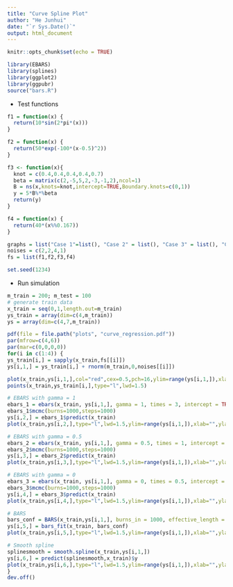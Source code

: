 ```yaml
---
title: "Curve Spline Plot"
author: "He Junhui"
date: "`r Sys.Date()`"
output: html_document
---
```


```r
knitr::opts_chunk$set(echo = TRUE)
```

```r
library(EBARS)
library(splines)
library(ggplot2)
library(ggpubr)
source("bars.R")
```

+ Test functions
```r
f1 = function(x) {
  return(10*sin(2*pi*(x)))
}

f2 = function(x) {
  return(50*exp(-100*(x-0.5)^2))
}

f3 <- function(x){
  knot = c(0.4,0.4,0.4,0.4,0.7)
  beta = matrix(c(2,-5,5,2,-3,-1,2),ncol=1)
  B = ns(x,knots=knot,intercept=TRUE,Boundary.knots=c(0,1))
  y = 5*B%*%beta
  return(y)
}

f4 = function(x) {
  return(40*(x%%0.167))
}
```


```r
graphs = list("Case 1"=list(), "Case 2" = list(), "Case 3" = list(), "Case 4" = list())
noises = c(2,2,4,1)
fs = list(f1,f2,f3,f4)
```

```r
set.seed(1234)
```

+ Run simulation

```r
m_train = 200; m_test = 100
# generate train data
x_train = seq(0,1,length.out=m_train)
ys_train = array(dim=c(4,m_train))
ys = array(dim=c(4,7,m_train))

pdf(file = file.path("plots", "curve_regression.pdf"))
par(mfrow=c(4,6))
par(mar=c(0,0,0,0))
for(i in c(1:4)) {
ys_train[i,] = sapply(x_train,fs[[i]])
ys[i,1,] = ys_train[i,] + rnorm(m_train,0,noises[[i]])

plot(x_train,ys[i,1,],col="red",cex=0.5,pch=16,ylim=range(ys[i,1,]),xlab="",ylab="",xaxt='n',yaxt='n')
points(x_train,ys_train[i,],type="l",lwd=1.5)

# EBARS with gamma = 1
ebars_1 = ebars(x_train, ys[i,1,], gamma = 1, times = 3, intercept = TRUE)
ebars_1$mcmc(burns=1000,steps=1000)
ys[i,2,] = ebars_1$predict(x_train)
plot(x_train,ys[i,2,],type="l",lwd=1.5,ylim=range(ys[i,1,]),xlab="",ylab="",xaxt='n',yaxt='n')

# EBARS with gamma = 0.5
ebars_2 = ebars(x_train, ys[i,1,], gamma = 0.5, times = 1, intercept = TRUE)
ebars_2$mcmc(burns=1000,steps=1000)
ys[i,3,] = ebars_2$predict(x_train)
plot(x_train,ys[i,3,],type="l",lwd=1.5,ylim=range(ys[i,1,]),xlab="",ylab="",xaxt='n',yaxt='n')

# EBARS with gamma = 0
ebars_3 = ebars(x_train, ys[i,1,], gamma = 0, times = 0.5, intercept = TRUE)
ebars_3$mcmc(burns=1000,steps=1000)
ys[i,4,] = ebars_3$predict(x_train)
plot(x_train,ys[i,4,],type="l",lwd=1.5,ylim=range(ys[i,1,]),xlab="",ylab="",xaxt='n',yaxt='n')

# BARS
bars_conf = BARS(x_train,ys[i,1,], burns_in = 1000, effective_length = 1000)
ys[i,5,] = bars_fit(x_train, bars_conf)
plot(x_train,ys[i,5,],type="l",lwd=1.5,ylim=range(ys[i,1,]),xlab="",ylab="",xaxt='n',yaxt='n')

# Smooth spline
splinesmooth = smooth.spline(x_train,ys[i,1,])
ys[i,6,] = predict(splinesmooth,x_train)$y
plot(x_train,ys[i,6,],type="l",lwd=1.5,ylim=range(ys[i,1,]),xlab="",ylab="",xaxt='n',yaxt='n')
}
dev.off()
```

